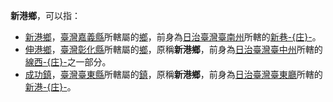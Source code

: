 '''新港鄉'''，可以指： 
*[[新港鄉|新港鄉]]，[[臺灣|臺灣]][[嘉義縣|嘉義縣]]所轄屬的[[鄉_(中華民國)|鄉]]，前身為[[臺灣日治時期|日治臺灣]][[臺南州|臺南州]]所轄的[[新巷庄|新巷-{庄}-]]。
*[[伸港鄉|伸港鄉]]，[[臺灣|臺灣]][[彰化縣|彰化縣]]所轄屬的[[鄉_(中華民國)|鄉]]，原稱'''新港鄉'''，前身為[[臺灣日治時期|日治臺灣]][[臺中州|臺中州]]所轄的[[線西庄|線西-{庄}-]]之一部分。
*[[成功鎮|成功鎮]]，[[臺灣|臺灣]][[臺東縣|臺東縣]]所轄屬的[[鎮_(中華民國)|鎮]]，原稱'''新港鄉'''，前身為[[臺灣日治時期|日治臺灣]][[臺東廳|臺東廳]]所轄的[[新港庄|新港-{庄}-]]。

{{消歧義|X|Cat=三字臺灣地名消歧義}}